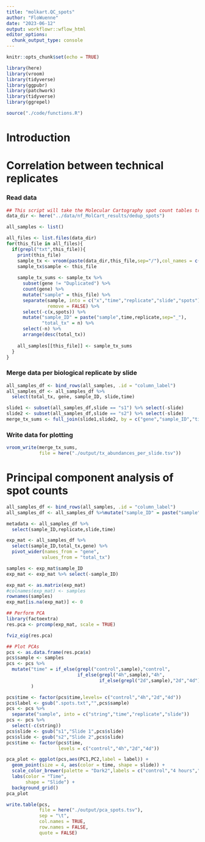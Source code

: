 ```yaml
---
title: "molkart.QC_spots"
author: "FloWuenne"
date: "2023-06-12"
output: workflowr::wflow_html
editor_options:
  chunk_output_type: console
---
```


```r
knitr::opts_chunk$set(echo = TRUE)

library(here)
library(vroom)
library(tidyverse)
library(ggpubr)
library(patchwork)
library(tidyverse)
library(ggrepel)

source("./code/functions.R")
```

# Introduction



# Correlation between technical replicates

### Read data

```r
## This script will take the Molecular Cartography spot count tables transform them from tsv
data_dir <- here("../data/nf_MolCart_results/dedup_spots")

all_samples <- list()

all_files <- list.files(data_dir)
for(this_file in all_files){
  if(grepl("txt",this_file)){
    print(this_file)
    sample_tx <- vroom(paste(data_dir,this_file,sep="/"),col_names = c("x","y","z","gene"),col_select = c(x,y,z,gene))
    sample_tx$sample <- this_file
    
    sample_tx_sums <- sample_tx %>%
      subset(gene != "Duplicated") %>%
      count(gene) %>%
      mutate("sample" = this_file) %>%
      separate(sample, into = c("x","time","replicate","slide","spots"),
               remove = FALSE) %>%
      select(-c(x,spots)) %>%
      mutate("sample_ID" = paste("sample",time,replicate,sep="_"),
             "total_tx" = n) %>%
      select(-n) %>%
      arrange(desc(total_tx))
    
    all_samples[[this_file]] <- sample_tx_sums
  }
}
```

### Merge data per biological replicate by slide

```r
all_samples_df <- bind_rows(all_samples, .id = "column_label")
all_samples_df <- all_samples_df %>%
  select(total_tx, gene, sample_ID, slide,time)

slide1 <- subset(all_samples_df,slide == "s1") %>% select(-slide)
slide2 <- subset(all_samples_df,slide == "s2") %>% select(-slide)
merge_tx_sums <- full_join(slide1,slide2, by = c("gene","sample_ID","time"), suffix = c("_rep1","_rep2"))
```

### Write data for plotting

```r
vroom_write(merge_tx_sums,
            file = here("./output/tx_abundances_per_slide.tsv"))
```


# Principal component analysis of spot counts

```r
all_samples_df <- bind_rows(all_samples, .id = "column_label")
all_samples_df <- all_samples_df %>%mutate("sample_ID" = paste("sample",time,replicate,slide,sep="_"))

metadata <- all_samples_df %>%
  select(sample_ID,replicate,slide,time)

exp_mat <- all_samples_df %>%
  select(sample_ID,total_tx,gene) %>%
  pivot_wider(names_from = "gene",
             values_from = "total_tx")

samples <- exp_mat$sample_ID
exp_mat <- exp_mat %>% select(-sample_ID)

exp_mat <- as.matrix(exp_mat)
#colnames(exp_mat) <- samples
rownames(samples)
exp_mat[is.na(exp_mat)] <- 0
```

```r
## Perform PCA
library(factoextra)
res.pca <- prcomp(exp_mat, scale = TRUE)

fviz_eig(res.pca)
```

```r
## Plot PCAs
pcs <- as.data.frame(res.pca$x)
pcs$sample <- samples
pcs <- pcs %>%
  mutate("time" = if_else(grepl("control",sample),"control",
                          if_else(grepl("4h",sample),"4h",
                                  if_else(grepl("2d",sample),"2d","4d")))
         )

pcs$time <- factor(pcs$time,levels= c("control","4h","2d","4d"))
pcs$label <- gsub(".spots.txt","",pcs$sample)
pcs <- pcs %>%
  separate("sample", into = c("string","time","replicate","slide"))
pcs <- pcs %>%
  select(-c(string))
pcs$slide <- gsub("s1","Slide 1",pcs$slide)
pcs$slide <- gsub("s2","Slide 2",pcs$slide)
pcs$time <- factor(pcs$time,
                   levels = c("control","4h","2d","4d"))

pca_plot <- ggplot(pcs,aes(PC1,PC2,label = label)) +
  geom_point(size = 4, aes(color = time, shape = slide)) +
  scale_color_brewer(palette = "Dark2",labels = c("control","4 hours","2 days","4 days")) +
  labs(color = "Time",
       shape = "Slide") + 
  background_grid()
pca_plot

write.table(pcs,
            file = here("./output/pca_spots.tsv"),
            sep = "\t",
            col.names = TRUE,
            row.names = FALSE,
            quote = FALSE)
```


